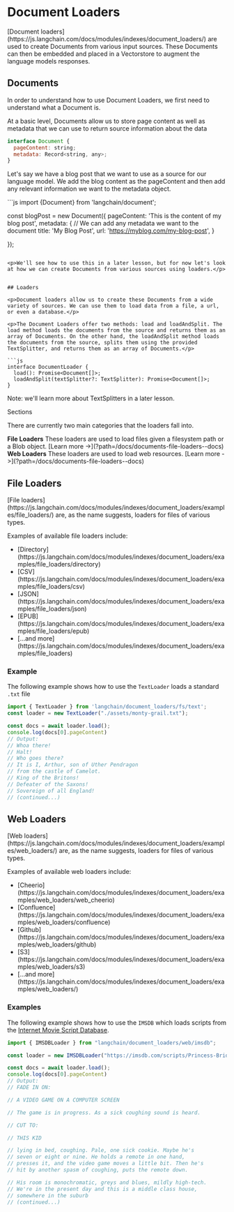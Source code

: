 
<Meta title="Indexes/Documents" />

<style>
  {`
    .subheading {
      --mediumdark: '#d1d1d1';
      font-weight: 700;
      font-size: 13px;
      color: #000066;
      letter-spacing: 6px;
      line-height: 24px;
      text-transform: uppercase;
      margin-bottom: 12px;
      margin-top: 40px;
    }

    .link-list {
      display: grid;
      grid-template-columns: 1fr;
      grid-template-rows: 1fr 1fr;
      row-gap: 10px;
    }

    @media (min-width: 620px) {
      .link-list {
        row-gap: 20px;
        column-gap: 20px;
        grid-template-columns: 1fr 1fr;
      }
    }

    @media all and (-ms-high-contrast:none) {
    .link-list {
        display: -ms-grid;
        -ms-grid-columns: 1fr 1fr;
        -ms-grid-rows: 1fr 1fr;
      }
    }

    .link-item {
      display: block;
      padding: 20px;
      border: 1px solid #d1d1d1;
      border-radius: 5px;
      transition: background 150ms ease-out, border 150ms ease-out, transform 150ms ease-out;
      color: #333333;
      display: flex;
      align-items: flex-start;
    }

    .link-item:hover {
      border-color: #1EA7FD50;
      transform: translate3d(0, -3px, 0);
      box-shadow: rgba(0, 0, 0, 0.08) 0 3px 10px 0;
    }

    .link-item:active {
      border-color: #1EA7FD;
      transform: translate3d(0, 0, 0);
    }

    .link-item strong {
      font-weight: 700;
      display: block;
      margin-bottom: 2px;
    }

    .link-item img {
      height: 40px;
      width: 40px;
      margin-right: 15px;
      flex: none;
    }

    .link-item span,
    .link-item p {
      margin: 0;
      font-size: 14px;
      line-height: 20px;
    }

    .tip {
      display: inline-block;
      border-radius: 1em;
      font-size: 11px;
      line-height: 12px;
      font-weight: 700;
      background: #E7FDD8;
      color: #66BF3C;
      padding: 4px 12px;
      margin-right: 10px;
      vertical-align: top;
    }

    .tip-wrapper {
      font-size: 13px;
      line-height: 20px;
      margin-top: 40px;
      margin-bottom: 40px;
    }

    .tip-wrapper code {
      font-size: 12px;
      display: inline-block;
    }
  `}
</style>

# Document Loaders

<p>
  [Document loaders](https://js.langchain.com/docs/modules/indexes/document_loaders/) are used to create Documents from
  various input sources. These Documents can then be embedded and placed in a Vectorstore to augment the language models
  responses.
</p>

## Documents

<p> In order to understand how to use Document Loaders, we first need to understand what a Document is.</p>

<p>
  At a basic level, Documents allow us to store page content as well as metadata that we can use to return source
  information about the data
</p>

```js
interface Document {
  pageContent: string;
  metadata: Record<string, any>;
}
```

<p>
  Let's say we have a blog post that we want to use as a source for our language model. We add the blog content as the pageContent and then add any relevant information we want to the metadata object.
</p>
```js import {Document} from 'langchain/document';

const blogPost = new Document({
  pageContent: 'This is the content of my blog post',
  metadata: {
  // We can add any metadata we want to the document
    title: 'My Blog Post',
    url: 'https://myblog.com/my-blog-post',
  }

});

```

<p>We'll see how to use this in a later lesson, but for now let's look at how we can create Documents from various sources using loaders.</p>


## Loaders

<p>Document loaders allow us to create these Documents from a wide variety of sources. We can use them to load data from a file, a url, or even a database.</p>

<p>The Document Loaders offer two methods: load and loadAndSplit. The load method loads the documents from the source and returns them as an array of Documents. On the other hand, the loadAndSplit method loads the documents from the source, splits them using the provided TextSplitter, and returns them as an array of Documents.</p>

```js
interface DocumentLoader {
  load(): Promise<Document[]>;
  loadAndSplit(textSplitter?: TextSplitter): Promise<Document[]>;
}
```

<p>Note: we'll learn more about TextSplitters in a later lesson.</p>

<div className="subheading">Sections</div>

<p>There are currently two main categories that the loaders fall into.</p>
<div className="link-list">
    <span className="link-item">
      <strong>File Loaders</strong>
      These loaders are used to load files given a filesystem path or a Blob object.
    [Learn more ->](?path=/docs/documents-file-loaders--docs)
    </span>
    <span className="link-item">
      <strong>Web Loaders</strong>
      These loaders are used to load web resources.
    [Learn more ->](?path=/docs/documents-file-loaders--docs)
    </span>
</div>

## File Loaders

<p>
  [File loaders](https://js.langchain.com/docs/modules/indexes/document_loaders/examples/file_loaders/) are, as the name suggests, loaders for files of various types.
</p>

<p>
  Examples of available file loaders include:
</p>

<ul>
  <li>[Directory](https://js.langchain.com/docs/modules/indexes/document_loaders/examples/file_loaders/directory)</li>
  <li>[CSV](https://js.langchain.com/docs/modules/indexes/document_loaders/examples/file_loaders/csv)</li>
  <li>[JSON](https://js.langchain.com/docs/modules/indexes/document_loaders/examples/file_loaders/json)</li>
  <li>[EPUB](https://js.langchain.com/docs/modules/indexes/document_loaders/examples/file_loaders/epub)</li>
  <li>[...and more](https://js.langchain.com/docs/modules/indexes/document_loaders/examples/file_loaders)</li>
</ul>

### Example

<p>
  The following example shows how to use the <code>TextLoader</code> loads a standard <code>.txt</code> file
</p>

```js
import { TextLoader } from 'langchain/document_loaders/fs/text';
const loader = new TextLoader("./assets/monty-grail.txt");

const docs = await loader.load();
console.log(docs[0].pageContent)
// Output:
// Whoa there!
// Halt!
// Who goes there?
// It is I, Arthur, son of Uther Pendragon
// from the castle of Camelot.
// King of the Britons!
// Defeater of the Saxons!
// Sovereign of all England!
// (continued...)
```
## Web Loaders

<p>
  [Web loaders](https://js.langchain.com/docs/modules/indexes/document_loaders/examples/web_loaders/) are, as the name suggests, loaders for files of various types.
</p>

<p>
  Examples of available web loaders include:
</p>

<ul>
  <li>[Cheerio](https://js.langchain.com/docs/modules/indexes/document_loaders/examples/web_loaders/web_cheerio)</li>
  <li>[Confluence](https://js.langchain.com/docs/modules/indexes/document_loaders/examples/web_loaders/confluence)</li>
  <li>[Github](https://js.langchain.com/docs/modules/indexes/document_loaders/examples/web_loaders/github)</li>
  <li>[S3](https://js.langchain.com/docs/modules/indexes/document_loaders/examples/web_loaders/s3)</li>
  <li>[...and more](https://js.langchain.com/docs/modules/indexes/document_loaders/examples/web_loaders/)</li>
</ul>

### Examples

<p>
  The following example shows how to use the <code>IMSDB</code> which loads scripts from the <a href="https://www.imsdb.com/">Internet Movie Script Database</a>.
</p>

```js
import { IMSDBLoader } from "langchain/document_loaders/web/imsdb";

const loader = new IMSDBLoader("https://imsdb.com/scripts/Princess-Bride,-The.html");

const docs = await loader.load();
console.log(docs[0].pageContent)
// Output:
// FADE IN ON:

// A VIDEO GAME ON A COMPUTER SCREEN

// The game is in progress. As a sick coughing sound is heard.

// CUT TO:

// THIS KID

// lying in bed, coughing. Pale, one sick cookie. Maybe he's
// seven or eight or nine. He holds a remote in one hand,
// presses it, and the video game moves a little bit. Then he's
// hit by another spasm of coughing, puts the remote down.

// His room is monochromatic, greys and blues, mildly high-tech.
// We're in the present day and this is a middle class house,
// somewhere in the suburb
// (continued...)
```
